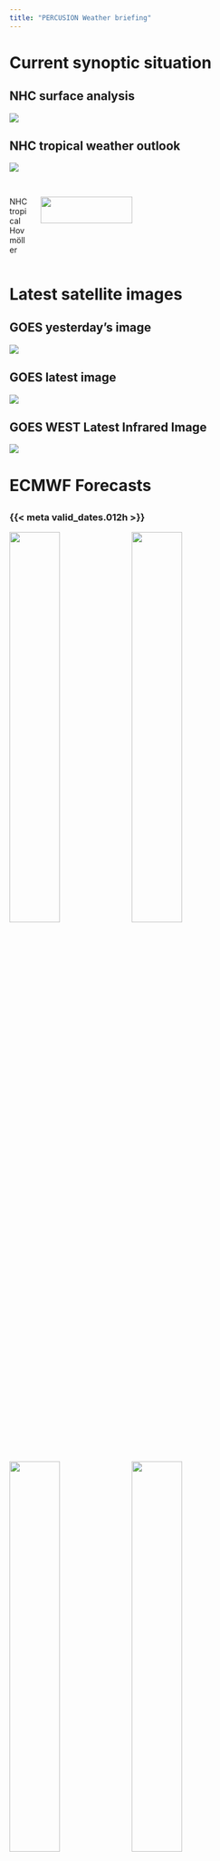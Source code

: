 ```yaml
---
title: "PERCUSION Weather briefing"
---
```


# Current synoptic situation
## NHC surface analysis
![]({{< meta plots.external_inst.nhc_surface_analysis_atlantic >}})

## NHC tropical weather outlook
![]({{< meta plots.external_inst.nhc_seven_days_outlook >}})

## 
:::: {.columns}
::: {.column width="7%"}
NHC tropical Hovmöller
:::
::: {.column width="93%"}
![]({{< meta plots.external_inst.nhc_hovmoller >}}){width="60%"}
:::
::::


# Latest satellite images
## GOES yesterday's image
![]({{< meta plots.external_inst.yesterdays_goes2go_image >}})

## GOES latest image
![]({{< meta plots.external_inst.latest_goes2go_image >}})

## GOES WEST Latest Infrared Image
![]({{< meta plots.external_inst.current_satellite_image_ir >}})

# ECMWF Forecasts

## 
### {{< meta valid_dates.012h >}}
::: {layout-nrow=2}
![]({{< meta plots.internal.iwv_itcz_edges.012h >}}){width=42%}
![]({{< meta plots.internal.sfc_winds.012h >}}){width=42%}
![]({{< meta plots.internal.cloud_top_height.012h >}}){width=42%}
![]({{< meta plots.internal.precip.012h >}}){width=42%}
:::

## 
### {{< meta valid_dates.036h >}}
::: {layout-nrow=2}
![]({{< meta plots.internal.iwv_itcz_edges.036h >}}){width=42%}
![]({{< meta plots.internal.sfc_winds.036h >}}){width=42%}
![]({{< meta plots.internal.cloud_top_height.036h >}}){width=42%}
![]({{< meta plots.internal.precip.036h >}}){width=42%}
:::

## 
### {{< meta valid_dates.060h >}}
::: {layout-nrow=2}
![]({{< meta plots.internal.iwv_itcz_edges.060h >}}){width=42%}
![]({{< meta plots.internal.sfc_winds.060h >}}){width=42%}
![]({{< meta plots.internal.cloud_top_height.060h >}}){width=42%}
![]({{< meta plots.internal.precip.060h >}}){width=42%}
:::

## 
### {{< meta valid_dates.084h >}}
::: {layout-nrow=2}
![]({{< meta plots.internal.iwv_itcz_edges.084h >}}){width=42%}
![]({{< meta plots.internal.sfc_winds.084h >}}){width=42%}
![]({{< meta plots.internal.cloud_top_height.084h >}}){width=42%}
![]({{< meta plots.internal.precip.084h >}}){width=42%}
:::

## 
### {{< meta valid_dates.108h >}}
::: {layout-nrow=2}
![]({{< meta plots.internal.iwv_itcz_edges.108h >}}){width=42%}
![]({{< meta plots.internal.sfc_winds.108h >}}){width=42%}
![]({{< meta plots.internal.cloud_top_height.108h >}}){width=42%}
![]({{< meta plots.internal.precip.108h >}}){width=42%}
:::

## 
### Ensemble forecasts of moist margins
::: {layout-nrow=2}
![{{< meta valid_dates.012h >}}]({{< meta plots.internal.iwv_itcz_edges_enfo.012h >}}){width=42%}
![{{< meta valid_dates.036h >}}]({{< meta plots.internal.iwv_itcz_edges_enfo.036h >}}){width=42%}
![{{< meta valid_dates.060h >}}]({{< meta plots.internal.iwv_itcz_edges_enfo.060h >}}){width=42%}
![{{< meta valid_dates.084h >}}]({{< meta plots.internal.iwv_itcz_edges_enfo.084h >}}){width=42%}
:::

##
### Exceptional precipitation over the Sahara
::: {layout-ncol=2}
![](fig/external_inst/precip_forecast_ecmwf.png){width=85%}

![](fig/external_inst/precip_forecast_ecmwf_anomaly.jpg){width=95%}
:::

# Saharan dust forecast
##
:::: {.columns}
::: {.column  width="93%"}
::: {layout-nrow=2}
![{{< meta valid_dates.012h >}}]({{< meta plots.external_lead.dust.012h >}}){width=75%}

![{{< meta valid_dates.036h >}}]({{< meta plots.external_lead.dust.036h >}}){width=75%}

![{{< meta valid_dates.060h >}}]({{< meta plots.external_lead.dust.060h >}}){width=75%}

![{{< meta valid_dates.084h >}}]({{< meta plots.external_lead.dust.084h >}}){width=75%}
:::
:::
::: {.column width="7%"}
![](dust_colorbar.png){width=100%}
:::
::::

##
:::: {.columns}
::: {.column width="30%"}
### Local forecast for {{< meta location >}}
:::
::: {.column width="70%"}
![]({{< meta plots.external_inst.ifs_meteogram >}}){width="61%"}
:::
::::

## Summary
- Tuesday's flight:
  - Northern circle is not at the edge: Neither at moist margin nor at convection margin
  - Northern circle might sample a developing tropical strom though
  - Wide ITCZ with plenty of deep convection

- Transfer flight:
  - East and south of potentially developing tropical storm
  - Southern moist margin, which should be sampled, is rather certain

- Exceptional rain event in the Sahara expected